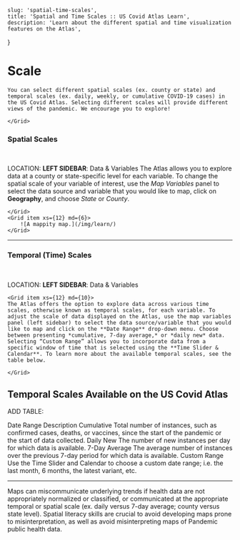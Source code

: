 

    slug: 'spatial-time-scales',
    title: 'Spatial and Time Scales :: US Covid Atlas Learn',
    description: 'Learn about the different spatial and time visualization features on the Atlas',
}


# Scale

<Grid container spacing={8}>
    <Grid item xs={12} md={10}>

    You can select different spatial scales (ex. county or state) and temporal scales (ex. daily, weekly, or cumulative COVID-19 cases) in the US Covid Atlas. Selecting different scales will provide different views of the pandemic. We encourage you to explore!

    </Grid>
</Grid>

### Spatial Scales
<br />

LOCATION:  **<Icon symbol="settings" />  LEFT SIDEBAR**: Data & Variables
<Grid container spacing={8}>
    <Grid item xs={12} md={6}>
    The Atlas allows you to explore data at a county or state-specific level for each variable.  To change the spatial scale of your variable of interest, use the *Map Variables* panel to select the data source and variable that you would like to map, click on **Geography**, and choose *State* or *County*.

    </Grid>
    <Grid item xs={12} md={6}>
        ![A mappity map.](/img/learn/)
    </Grid>
</Grid>

<hr />

### Temporal (Time) Scales
<br />

LOCATION:  **<Icon symbol="settings" />  LEFT SIDEBAR**: Data & Variables

<Grid container spacing={8}>

    <Grid item xs={12} md={10}>
    The Atlas offers the option to explore data across various time scales, otherwise known as temporal scales, for each variable. To adjust the scale of data displayed on the Atlas, use the map variables panel (left sidebar) to select the data source/variable that you would like to map and click on the **Date Range** drop-down menu. Choose between presenting *cumulative, 7-day average,* or *daily new* data. Selecting “Custom Range” allows you to incorporate data from a specific window of time that is selected using the **Time Slider & Calendar**. To learn more about the available temporal scales, see the table below. 

    </Grid>

</Grid>


## Temporal Scales Available on the US Covid Atlas

ADD TABLE: 

Date Range
Description
Cumulative
Total number of instances, such as confirmed cases, deaths, or vaccines, since the start of the pandemic or the start of data collected. 
Daily New
The number of new instances per day for which data is available.
7-Day Average
The average number of instances over the previous 7-day period for which data is available.
Custom Range
Use the Time Slider and Calendar to choose a custom date range; i.e. the last month, 6 months, the latest variant, etc. 


<hr />

<HintBox>
    Maps can miscommunicate underlying trends if health data are not appropriately normalized or classified, or communicated at the appropriate temporal or spatial scale (ex. daily versus 7-day average; county versus state level). Spatial literacy skills are crucial to avoid developing maps prone to misinterpretation, as well as avoid misinterpreting maps of Pandemic public health data.
</HintBox>





